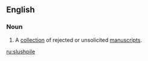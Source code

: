 {{also|slush pile}}
==English==

===Noun===
{{en-noun}}

# {{lb|en|colloquial|publishing}} A [[collection]] of rejected or unsolicited [[manuscripts]].

[[ru:slushpile]]